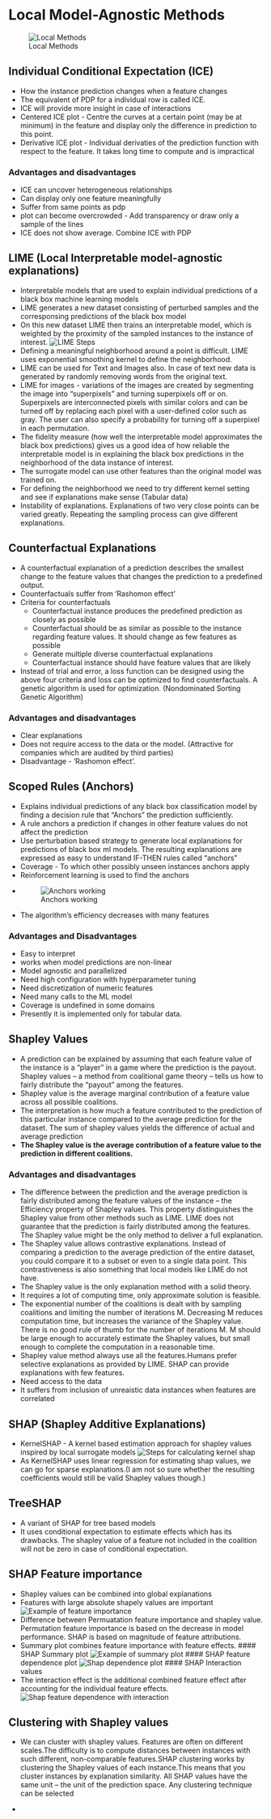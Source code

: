 # Local Model-Agnostic Methods
![Local Methods](/Images/local_interpretable_methods.png)

## Individual Conditional Expectation (ICE)
* How the instance prediction changes when a feature changes
* The equivalent of PDP for a individual row is called ICE.
* ICE will provide more insight in case of interactions
* Centered ICE plot - Centre the curves at a certain point (may be at minimum) in the feature and display only the difference in prediction to this point.
* Derivative ICE plot - Individual derivaties of the prediction function with respect to the feature. It takes long time to compute and is impractical

### Advantages and disadvantages
* ICE can uncover heterogeneous relationships
* Can display only one feature meaningfully
* Suffer from same points as pdp
* plot can become overcrowded - Add transparency or draw only a sample of the lines
* ICE does not show average. Combine ICE with PDP


## LIME (Local Interpretable model-agnostic explanations)
* Interpretable models that are used to explain individual predictions of a black box machine learning models
* LIME generates a new dataset consisting of perturbed samples and the corresponsing predictions of the black box model
* On this new dataset LIME then trains an interpretable model, which is weighted by the proximity of the sampled instances to the instance of interest. 
![LIME Steps](/Images/lime_steps.png)
* Defining a meaningful neighborhood around a point is difficult. LIME uses exponential smoothing kernel to define the neighborhood.
* LIME can be used for Text and Images also. In case of text new data is generated by randomly removing words from the original text.
* LIME for images - variations of the images are created by segmenting the image into “superpixels” and turning superpixels off or on. Superpixels are interconnected pixels with similar colors and can be turned off by replacing each pixel with a user-defined color such as gray. The user can also specify a probability for turning off a superpixel in each permutation.
* The fidelity measure (how well the interpretable model approximates the black box predictions) gives us a good idea of how reliable the interpretable model is in explaining the black box predictions in the neighborhood of the data instance of interest.
* The surrogate model can use other features than the original model was trained on.
* For defining the neighborhood we need to try different kernel setting and see if explanations make sense (Tabular data)
* Instability of explanations. Explanations of two very close points can be varied greatly. Repeating the sampling process can give different explanations.


## Counterfactual Explanations
* A counterfactual explanation of a prediction describes the smallest change to the feature values that changes the prediction to a predefined output.
* Counterfactuals suffer from 'Rashomon effect'
* Criteria for counterfactuals
    * Counterfactual instance produces the predefined prediction as closely as possible
    * Counterfactual should be as similar as possible to the instance regarding feature values. It should change as few features as possible
    * Generate multiple diverse counterfactual explanations
    * Counterfactual instance should have feature values that are likely
* Instead of trial and error, a loss function can be designed using the above four criteria and loss can be optimized to find counterfactuals. A genetic algorithm is used for optimization. (Nondominated Sorting Genetic Algorithm)

### Advantages and disadvantages
* Clear explanations
* Does not require access to the data or the model. (Attractive for companies which are audited by third parties)
* Disadvantage - 'Rashomon effect'.


## Scoped Rules (Anchors)
* Explains individual predictions of any black box classification model by finding a decision rule that "Anchors" the prediction sufficiently.
* A rule anchors a prediction if changes in other feature values do not affect the prediction
* Use perturbation based strategy to generate local explanations for predictions of black box ml models. The resulting explanations are expressed as easy to understand IF-THEN rules called "anchors"
* Coverage - To which other possibly unseen instances anchors apply
* Reinforcement learning is used to find the anchors
* ![Anchors working](/Images/anchors.png)
* The algorithm's efficiency decreases with many features

### Advantages and Disadvantages
* Easy to interpret
* works when model predictions are non-linear
* Model agnostic and parallelized
* Need high configuration with hyperparameter tuning
* Need discretization of numeric features
* Need many calls to the ML model
* Coverage is undefined in some domains
* Presently it is implemented only for tabular data.


## Shapley Values
* A prediction can be explained by assuming that each feature value of the instance is a “player” in a game where the prediction is the payout. Shapley values – a method from coalitional game theory – tells us how to fairly distribute the “payout” among the features.
* Shapley value is the average marginal contribution of a feature value across all possible coalitions.
*  The interpretation is how much a feature contributed to the prediction of this particular instance compared to the average prediction for the dataset. The sum of shapley values yields the difference of actual and average prediction
* **The Shapley value is the average contribution of a feature value to the prediction in different coalitions.**

### Advantages and disadvantages
* The difference between the prediction and the average prediction is fairly distributed among the feature values of the instance – the Efficiency property of Shapley values. This property distinguishes the Shapley value from other methods such as LIME. LIME does not guarantee that the prediction is fairly distributed among the features. The Shapley value might be the only method to deliver a full explanation.
* The Shapley value allows contrastive explanations. Instead of comparing a prediction to the average prediction of the entire dataset, you could compare it to a subset or even to a single data point. This contrastiveness is also something that local models like LIME do not have.
* The Shapley value is the only explanation method with a solid theory. 
* It requires a lot of computing time, only approximate solution is feasible.
* The exponential number of the coalitions is dealt with by sampling coalitions and limiting the number of iterations M. Decreasing M reduces computation time, but increases the variance of the Shapley value. There is no good rule of thumb for the number of iterations M. M should be large enough to accurately estimate the Shapley values, but small enough to complete the computation in a reasonable time.
* Shapley value method always use all the features.Humans prefer selective explanations as provided by LIME. SHAP can provide explanations with few features.
* Need access to the data
* It suffers from inclusion of unreaistic data instances when features are correlated


## SHAP (Shapley Additive Explanations)
* KernelSHAP - A kernel based estimation approach for shapley values inspired by local surrogate models
![Steps for calculating kernel shap](/Images/kernelSHAP.png)
* As KernelSHAP uses linear regression for estimating shap values, we can go for sparse explanations.(I am not so sure whether the resulting coefficients would still be valid Shapley values though.)

## TreeSHAP
* A variant of SHAP for tree based models
* It uses conditional expectation to estimate effects which has its drawbacks. The shapley value of a feature not included in the coalition will not be zero in case of conditional expectation.

## SHAP Feature importance
* Shapley values can be combined into global explanations
* Features with large absolute shapely values are important
![Example of feature importance](/Images/feature_importance_shap.png)
* Difference between Permuatation feature importance and shapley value. Permutation feature importance is based on the decrease in model performance. SHAP is based on magnitude of feature attributions.
* Summary plot combines feature importance with feature effects.
#### SHAP Summary plot
![Example of summary plot](/Images/shap_summary_plot.png)
#### SHAP feature dependence plot 
![Shap dependence plot](/Images/shap_dependence_plot.png)
#### SHAP Interaction values
* The interaction effect is the additional combined feature effect after accounting for the individual feature effects.
![Shap feature dependence with interaction](/Images/shap_dependence_with_interaction.png)


## Clustering with Shapley values
* We can cluster with shapley values. Features are often on different scales.The difficulty is to compute distances between instances with such different, non-comparable features.SHAP clustering works by clustering the Shapley values of each instance.This means that you cluster instances by explanation similarity. All SHAP values have the same unit – the unit of the prediction space. Any clustering technique can be selected

*

